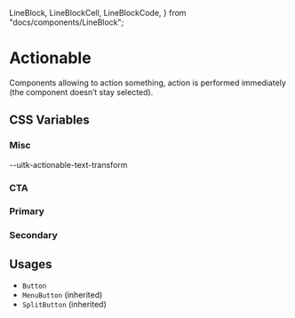   LineBlock,
  LineBlockCell,
  LineBlockCode,
} from "docs/components/LineBlock";


<Meta title="Documentation/Styles and Theming/Characteristics/Actionable" />

# Actionable

Components allowing to action something, action is performed
immediately (the component doesn’t stay selected).

## CSS Variables

### Misc

<Canvas>
  <Story name="Misc">
    <DocGrid>
      <CornerBlock cornerRadius="--uitk-actionable-border-radius" />
      <CursorBlock cursor="--uitk-actionable-cursor-active" />
      <CursorBlock cursor="--uitk-actionable-cursor-hover" />
      <LetterSpacingBlock letterSpacing="--uitk-actionable-letter-spacing" />
      <TextAlignBlock textAlign="--uitk-actionable-text-align" />
      <BlankBlockCell />
      <BlankBlockCode>--uitk-actionable-text-transform</BlankBlockCode>
    </DocGrid>
  </Story>
</Canvas>

### CTA

<Canvas>
  <Story name="CTA Variant">
    <DocGrid>
      <ColorBlock colorVar="--uitk-actionable-foreground-cta" />
      <ColorBlock colorVar="--uitk-actionable-foreground-cta-active" />
      <ColorBlock colorVar="--uitk-actionable-foreground-cta-disabled" />
      <ColorBlock colorVar="--uitk-actionable-foreground-cta-hover" />
      <ColorBlock colorVar="--uitk-actionable-background-cta" />
      <ColorBlock colorVar="--uitk-actionable-background-cta-active" />
      <ColorBlock colorVar="--uitk-actionable-background-cta-disabled" />
      <ColorBlock colorVar="--uitk-actionable-background-cta-hover" />
      <FontWeightBlock fontWeight="--uitk-actionable-font-weight-cta" />
    </DocGrid>
  </Story>
</Canvas>

### Primary

<Canvas>
  <Story name="Primary Variant">
    <DocGrid>
      <ColorBlock colorVar="--uitk-actionable-foreground-primary" />
      <ColorBlock colorVar="--uitk-actionable-foreground-primary-active" />
      <ColorBlock colorVar="--uitk-actionable-foreground-primary-disabled" />
      <ColorBlock colorVar="--uitk-actionable-foreground-primary-hover" />
      <ColorBlock colorVar="--uitk-actionable-background-primary" />
      <ColorBlock colorVar="--uitk-actionable-background-primary-active" />
      <ColorBlock colorVar="--uitk-actionable-background-primary-disabled" />
      <ColorBlock colorVar="--uitk-actionable-background-primary-hover" />
      <FontWeightBlock fontWeight="--uitk-actionable-font-weight-primary" />
    </DocGrid>
  </Story>
</Canvas>

### Secondary

<Canvas>
  <Story name="Secondary Variant">
    <DocGrid>
      <ColorBlock colorVar="--uitk-actionable-foreground-secondary" />
      <ColorBlock colorVar="--uitk-actionable-foreground-secondary-active" />
      <ColorBlock colorVar="--uitk-actionable-foreground-secondary-disabled" />
      <ColorBlock colorVar="--uitk-actionable-foreground-secondary-hover" />
      <ColorBlock colorVar="--uitk-actionable-background-secondary-active" />
      <ColorBlock colorVar="--uitk-actionable-background-secondary-hover" />
      <FontWeightBlock fontWeight="--uitk-actionable-font-weight-secondary" />
    </DocGrid>
  </Story>
</Canvas>

## Usages

- `Button`
- `MenuButton` (inherited)
- `SplitButton` (inherited)
